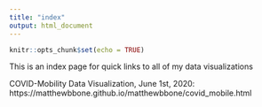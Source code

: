 ```yaml
---
title: "index"
output: html_document
---
```


```r
knitr::opts_chunk$set(echo = TRUE)
```

This is an index page for quick links to all of my data visualizations

COVID-Mobility Data Visualization, June 1st, 2020: https://matthewbbone.github.io/matthewbbone/covid_mobile.html
